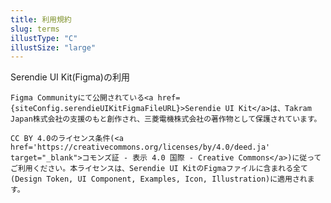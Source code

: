 ```yaml
---
title: 利用規約
slug: terms
illustType: "C"
illustSize: "large"
---
```



<PageSection>
	<PageHeadLine number={1}>Serendie UI Kit(Figma)の利用</PageHeadLine>

    Figma Communityにて公開されている<a href={siteConfig.serendieUIKitFigmaFileURL}>Serendie UI Kit</a>は、Takram Japan株式会社の支援のもと創作され、三菱電機株式会社の著作物として保護されています。

    CC BY 4.0のライセンス条件(<a href='https://creativecommons.org/licenses/by/4.0/deed.ja' target="_blank">コモンズ証 - 表示 4.0 国際 - Creative Commons</a>)に従ってご利用ください。本ライセンスは、Serendie UI KitのFigmaファイルに含まれる全て(Design Token, UI Component, Examples, Icon, Illustration)に適用されます。

</PageSection>
